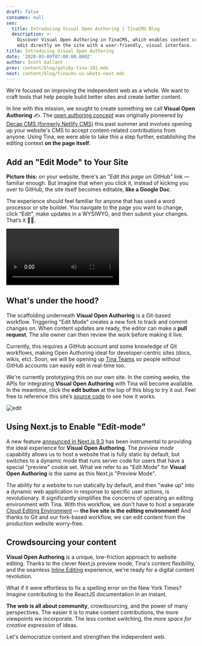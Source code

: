 ```yaml
---
draft: false
consumes: null
seo:
  title: Introducing Visual Open Authoring | TinaCMS Blog
  description: >-
    Discover Visual Open Authoring in TinaCMS, which enables content creators to
    edit directly on the site with a user-friendly, visual interface.
title: Introducing Visual Open Authoring
date: '2020-03-09T07:00:00.000Z'
author: Scott Gallant
prev: content/blog/gatsby-tina-101.mdx
next: content/blog/tinacms-ui-whats-next.mdx
---
```


We're focused on improving the independent web as a whole. We want to craft tools that help people build better sites and create better content.

In line with this mission, we sought to create something we call **Visual Open Authoring** ✍️. The [open authoring concept](https://css-tricks.com/netlify-cms-open-authoring/#article-header-id-0) was originally pioneered by [Decap CMS (formerly Netlify CMS)](https://decapcms.org/docs/intro) this past summer and involves opening up your website's CMS to accept content-related contributions from anyone. Using Tina, we were able to take this a step further, establishing the editing context **on the page itself**.

## Add an "Edit Mode" to Your Site

**Picture this:** on your website, there's an *"Edit this page on GitHub"* link — familiar enough. But imagine that when you click it, instead of kicking you over to GitHub, the site itself becomes editable, **like a Google Doc**.

The experience should feel familiar for anyone that has used a word processor or site builder. You navigate to the page you want to change, click “Edit”, make updates in a WYSIWYG, and then submit your changes. That’s it 🧞‍♂️.

![TinaCMS Visual Open Authoring](/gif/open-auth.webm)

## What's under the hood?

The scaffolding underneath **Visual Open Authoring** is a Git-based workflow. Triggering "Edit Mode" creates a new fork to track and commit changes on. When content updates are ready, the editor can make a **pull request**. The site owner can then review the work before making it live.

Currently, this requires a GitHub account and some knowledge of Git workflows, making Open Authoring ideal for developer-centric sites (docs, wikis, etc). Soon, we will be opening up [Tina Teams](https://tinacms.org/teams) so people without GitHub accounts can easily edit in real-time too.

We're currently prototyping this on our own site. In the coming weeks, the APIs for integrating **Visual Open Authoring** with Tina will become available. In the meantime, click the **edit button** at the top of this blog to try it out. Feel free to reference this site’s [source code](https://github.com/tinacms/tinacms.org) to see how it works.

![edit](/img/blog/introducing-visual-open-authoring/click-edit-button.png)

## Using Next.js to Enable "Edit-mode"

A new feature [announced in Next.js 9.3](https://nextjs.org/blog/next-9-3) has been instrumental to providing the ideal experience for **Visual Open Authoring**. The *preview mode* capability allows us to host a website that is fully static by default, but switches to a dynamic mode that runs server code for users that have a special "preview" cookie set. What we refer to as "Edit Mode" for **Visual Open Authoring** is the same as this Next.js "Preview Mode".

The ability for a website to run statically by default, and then "wake up" into a dynamic web application in response to specific user actions, is revolutionary. It significantly simplifies the concerns of operating an editing environment with Tina. With this workflow, we don't have to host a separate [Cloud Editing Environment](https://tinacms.org/blog/editing-on-the-cloud) — **the live site is the editing environment!** And thanks to Git and our fork-based workflow, we can edit content from the production website worry-free.

## Crowdsourcing your content

**Visual Open Authoring** is a unique, low-friction approach to website editing. Thanks to the clever Next.js preview mode, Tina's content flexibility, and the seamless [Inline Editing](/docs/contextual-editing/overview) experience, we're ready for a digital content revolution.

What if it were effortless to fix a spelling error on the New York Times? Imagine contributing to the ReactJS documentation in an instant.

**The web is all about community**, crowdsourcing, and the power of many perspectives. The easier it is to make content contributions, the more viewpoints we incorporate. The less context switching, the *more space for creative expression* of ideas.

Let's democratize content and strengthen the independent web.
